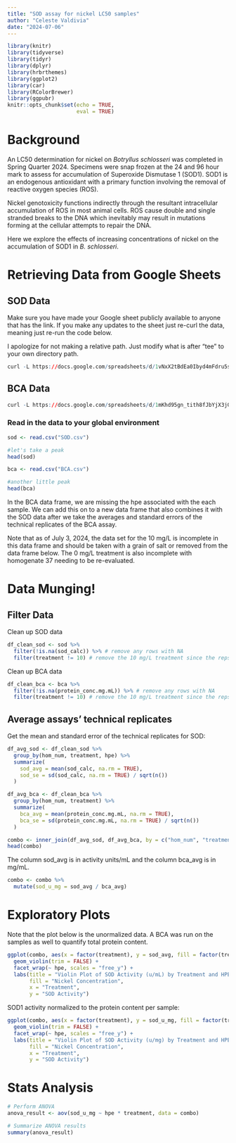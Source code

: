 ```yaml
---
title: "SOD assay for nickel LC50 samples"
author: "Celeste Valdivia"
date: "2024-07-06"
---
```


```r
library(knitr)
library(tidyverse)
library(tidyr)
library(dplyr)
library(hrbrthemes)
library(ggplot2)
library(car)
library(RColorBrewer)
library(ggpubr)
knitr::opts_chunk$set(echo = TRUE,
                      eval = TRUE)
```
# Background
An LC50 determination for nickel on *Botryllus schlosseri* was completed in Spring Quarter 2024. Specimens were snap frozen at the 24 and 96 hour mark to assess for accumulation of Superoxide Dismutase 1 (SOD1). SOD1 is an endogenous antioxidant with a primary function involving the removal of reactive oxygen species (ROS). 

Nickel genotoxicity functions indirectly through the resultant intracellular accumulation of ROS in most animal cells. ROS cause double and single stranded breaks to the DNA which inevitably may result in mutations forming at the cellular attempts to repair the DNA.

Here we explore the effects of increasing concentrations of nickel on the accumulation of SOD1 in *B. schlosseri*.


# Retrieving Data from Google Sheets

## SOD Data

Make sure you have made your Google sheet publicly available to anyone that has the link. If you make any updates to the sheet just re-curl the data, meaning just re-run the code below.

I apologize for not making a relative path. Just modify what is after "tee" to your own directory path.

```r
curl -L https://docs.google.com/spreadsheets/d/1vNxX2tBdEa0Ibyd4mFdru5sAZx0aipv37-y-hkqvJq4/export?exportFormat=csv | tee /Users/valeste/Documents/Git/tough-tunicates/posts/LC50-SOD/SOD.csv
```
## BCA Data

```r

curl -L https://docs.google.com/spreadsheets/d/1mKhd95gn_tith8fJbYjX3jGyrO-Y4mWKCoCKdTVZFHY/export?exportFormat=csv | tee /Users/valeste/Documents/Git/tough-tunicates/posts/LC50-SOD/BCA.csv

```

### Read in the data to your global environment

```r
sod <- read.csv("SOD.csv")

#let's take a peak
head(sod)
```

```r
bca <- read.csv("BCA.csv")

#another little peak
head(bca)
```

In the BCA data frame, we are missing the hpe associated with the each sample. We can add this on to a new data frame that also combines it with the SOD data after we take the averages and standard errors of the technical replicates of the BCA assay.

::: {.callout-note}
Note that as of July 3, 2024, the data set for the 10 mg/L is incomplete in this data frame and should be taken with a grain of salt or removed from the data frame below. The 0 mg/L treatment is also incomplete with homogenate 37 needing to be re-evaluated.
:::

# Data Munging!

## Filter Data

Clean up SOD data
```r
df_clean_sod <- sod %>%
  filter(!is.na(sod_calc)) %>% # remove any rows with NA
  filter(treatment != 10) # remove the 10 mg/L treatment since the reps have not all been processed yet
```

Clean up BCA data
```r
df_clean_bca <- bca %>%
  filter(!is.na(protein_conc.mg.mL)) %>% # remove any rows with NA
  filter(treatment != 10) # remove the 10 mg/L treatment since the reps have not all been processed yet
```

## Average assays' technical replicates

Get the mean and standard error of the technical replicates for SOD:

```r
df_avg_sod <- df_clean_sod %>%
  group_by(hom_num, treatment, hpe) %>%
  summarize(
    sod_avg = mean(sod_calc, na.rm = TRUE),
    sod_se = sd(sod_calc, na.rm = TRUE) / sqrt(n())
  )
```

```r
df_avg_bca <- df_clean_bca %>%
  group_by(hom_num, treatment) %>%
  summarize(
    bca_avg = mean(protein_conc.mg.mL, na.rm = TRUE),
    bca_se = sd(protein_conc.mg.mL, na.rm = TRUE) / sqrt(n())
  )
```

```r
combo <- inner_join(df_avg_sod, df_avg_bca, by = c("hom_num", "treatment"))
head(combo)
```

::: {.callout-note}
The column sod_avg is in activity units/mL and the column bca_avg is in mg/mL.
:::

```r
combo <- combo %>%
  mutate(sod_u_mg = sod_avg / bca_avg)
```


# Exploratory Plots

Note that the plot below is the unormalized data. A BCA was run on the samples as well to quantify total protein content.
```r

ggplot(combo, aes(x = factor(treatment), y = sod_avg, fill = factor(treatment))) +
  geom_violin(trim = FALSE) +
  facet_wrap(~ hpe, scales = "free_y") +
  labs(title = "Violin Plot of SOD Activity (u/mL) by Treatment and HPE",
       fill = "Nickel Concentration",
       x = "Treatment",
       y = "SOD Activity") 
```

SOD1 activity normalized to the protein content per sample:
```r

ggplot(combo, aes(x = factor(treatment), y = sod_u_mg, fill = factor(treatment))) +
  geom_violin(trim = FALSE) +
  facet_wrap(~ hpe, scales = "free_y") +
  labs(title = "Violin Plot of SOD Activity (u/mg) by Treatment and HPE",
       fill = "Nickel Concentration",
       x = "Treatment",
       y = "SOD Activity") 
```



# Stats Analysis

```r
# Perform ANOVA
anova_result <- aov(sod_u_mg ~ hpe * treatment, data = combo)

# Summarize ANOVA results
summary(anova_result)
```
